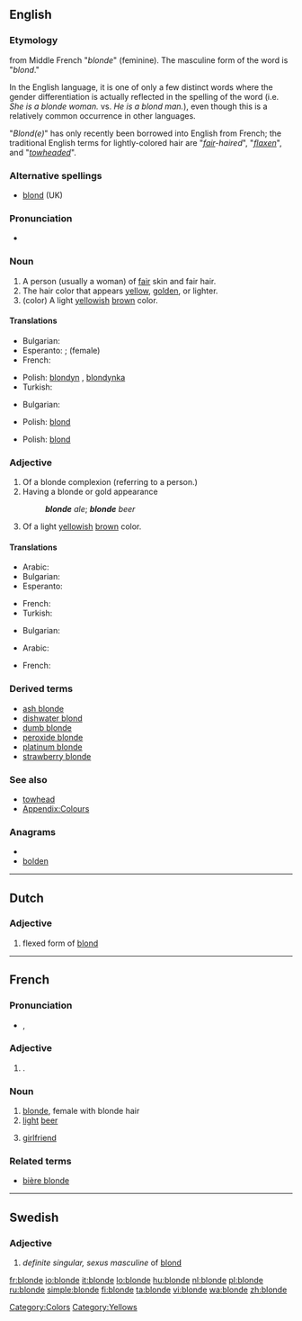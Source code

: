 ==English==

===Etymology===
from Middle French "''blonde''" (feminine). The masculine form of the word is "''blond''."

In the English language, it is one of only a few distinct words where the gender differentiation is actually reflected in the spelling of the word (i.e. ''She is a blonde woman.'' vs. ''He is a blond man.''), even though this is a relatively common occurrence in other languages.

"''Blond(e)''" has only recently been borrowed into English from French; the traditional English terms for lightly-colored hair are "''[[fair]]-haired''", "''[[flaxen]]''", and "''[[towhead|towheaded]]''".

===Alternative spellings===
* [[blond]] (UK)

===Pronunciation===
* {{IPA|/blɒnd/}}

===Noun===
{{en-noun}}

# A person (usually a woman) of [[fair]] skin and fair hair.
# The hair color that appears [[yellow]], [[golden]], or lighter.
# (color) A light [[yellow]]ish [[brown]] color.
#: {{color panel|F8E8A7}}

====Translations====
{{trans-top|a person}}
* Bulgarian: {{t-|bg|блондинка|f}}
* Esperanto: {{t-|eo|blondulo|xs=Esperanto}}; {{t-|eo|blondulino|xs=Esperanto}} (female)
* French: {{t+|fr|blonde|f}}
{{trans-mid}}
* Polish: [[blondyn]] {{m}}, [[blondynka]] {{f}}
* Turkish: {{t|tr|sarışın}}
{{trans-bottom}}

{{trans-top|a hair color}}
* Bulgarian: {{t|bg|руса коса}}
{{trans-mid}}
* Polish: [[blond]] {{m}}
{{trans-bottom}}

{{trans-top|a light yellowish color}}
* Polish: [[blond]] {{m}}
{{trans-mid}}
{{trans-bottom}}

===Adjective===
{{en-adj|blonder|blondest|more}}

# Of a blonde complexion (referring to a person.)
# Having a blonde or gold appearance
#: '''''blonde''' ale''; '''''blonde''' beer''
# {{color}} Of a light [[yellow]]ish [[brown]] color.

====Translations====
{{trans-top|of a blonde complexion}}
* Arabic: {{t|ar|شقراء|f|alt=شَقْراء|tr=shaqra'}}
* Bulgarian: {{t|bg|рус}}
* Esperanto: {{t-|eo|blonda|xs=Esperanto}}
{{trans-mid}}
* French: {{t+|fr|blonde}}
* Turkish: {{t|tr|sarışın}}
{{trans-bottom}}

{{trans-top|having a blonde or gold appearance}}
* Bulgarian: {{t|bg|златист}}
{{trans-mid}}
{{trans-bottom}}

{{trans-top|of a light brown color}}
* Arabic: {{t|ar|شقراء|f|alt=شَقْراء|tr=shaqra'}}
{{trans-mid}}
* French: {{t+|fr|blonde}}
{{trans-bottom}}

===Derived terms===
* [[ash blonde]]
* [[dishwater blond]]
* [[dumb blonde]]
* [[peroxide blonde]]
* [[platinum blonde]]
* [[strawberry blonde]]

===See also===
* [[towhead]]
* [[Appendix:Colours]]

===Anagrams===
* {{alphagram|bdelno}}
* [[bolden#English|bolden]]

[[Category:Colors]]
[[Category:Yellows]]

----

==Dutch==

===Adjective===
{{infl|nl|adjective}}

# flexed form of [[blond]]

----

==French==

===Pronunciation===
* {{IPA|lang=fr|/blɔ̃d/}}, {{SAMPA|lang=fr|/blO~d/}}

===Adjective===
{{infl|fr|adjective form|g=f}}

# {{feminine of|blond|lang=fr}}.

===Noun===
{{fr-noun|f}}

# [[blonde]], female with blonde hair
# [[light]] [[beer]]
# {{Canada|slang|lang=fr}} [[girlfriend]]

===Related terms===
*[[bière blonde]]

----

==Swedish==

===Adjective===
{{infl|sv|adjective}}

# ''definite singular, sexus masculine'' of [[blond#Swedish|blond]]

[[fr:blonde]]
[[io:blonde]]
[[it:blonde]]
[[lo:blonde]]
[[hu:blonde]]
[[nl:blonde]]
[[pl:blonde]]
[[ru:blonde]]
[[simple:blonde]]
[[fi:blonde]]
[[ta:blonde]]
[[vi:blonde]]
[[wa:blonde]]
[[zh:blonde]]